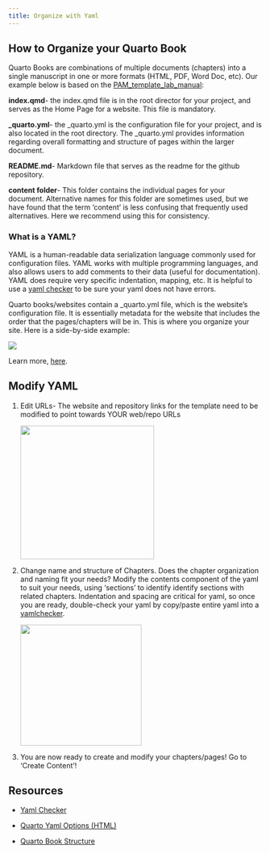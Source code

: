 ```yaml
---
title: Organize with Yaml
---
```


## How to Organize your Quarto Book

Quarto Books are combinations of multiple documents (chapters) into a single manuscript in one or more formats (HTML, PDF, Word Doc, etc). Our example below is based on the [PAM_template_lab_manual](https://nmfs-ost.github.io/PAM_template_lab_manual/):

**index.qmd**- the index.qmd file is in the root director for your project, and serves as the Home Page for a website. This file is mandatory.

**\_quarto.yml**- the \_quarto.yml is the configuration file for your project, and is also located in the root directory. The \_quarto.yml provides information regarding overall formatting and structure of pages within the larger document.

**README.md**- Markdown file that serves as the readme for the github repository.

**content folder**- This folder contains the individual pages for your document. Alternative names for this folder are sometimes used, but we have found that the term 'content' is less confusing that frequently used alternatives. Here we recommend using this for consistency.

### What is a YAML?

YAML is a human-readable data serialization language commonly used for configuration files. YAML works with multiple programming languages, and also allows users to add comments to their data (useful for documentation). YAML does require very specific indentation, mapping, etc. It is helpful to use a [yaml checker](https://yamlchecker.com/) to be sure your yaml does not have errors.

Quarto books/websites contain a \_quarto.yml file, which is the website's configuration file. It is essentially metadata for the website that includes the order that the pages/chapters will be in. This is where you organize your site. Here is a side-by-side example:

![](images/quarto-yml-site-side-by-side3.png)

Learn more, [here](https://openscapes.github.io/quarto-website-tutorial/explore.html).

## Modify YAML

1.  Edit URLs- The website and repository links for the template need to be modified to point towards YOUR web/repo URLs

    ![](images/ymlChangeURL.JPG){width="265"}

2.  Change name and structure of Chapters. Does the chapter organization and naming fit your needs? Modify the contents component of the yaml to suit your needs, using 'sections' to identify identify sections with related chapters. Indentation and spacing are critical for yaml, so once you are ready, double-check your yaml by copy/paste entire yaml into a [yamlchecker](https://yamlchecker.com/).

    ![](images/ymlChangeChapters.JPG){width="240"}

3.  You are now ready to create and modify your chapters/pages! Go to 'Create Content'!

## Resources

-   [Yaml Checker](https://yamlchecker.com/)

-   [Quarto Yaml Options (HTML)](https://quarto.org/docs/reference/formats/html.html)

-   [Quarto Book Structure](https://quarto.org/docs/books/book-structure.html)
